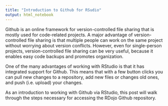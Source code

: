```yaml
---
title: "Introduction to Github for RSudio"
output: html_notebook
---
```


Github is an online framework for version-controlled file sharing that is mostly used for code-related projects. A major advantage of version-controlled file sharing is that multiple people can work on the same project without worrying about version conflicts. However, even for single-person projects, version-controlled file sharing can be very useful, because it enables easy code backups and promotes organization. 

One of the many advantages of working with RStudio is that it has integrated support for Github. This means that with a few button clicks you can pull new changes to a repository, add new files or changes old ones, and push (i.e. upload) your changes. 

As an introduction to working with Github via RStudio, this post will walk through the steps necessary for accessing the RDojo Github repository. 


## 